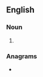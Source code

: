 {{also|Yielding}}
==English==

===Noun===
{{head|en|noun form}}

# {{plural of|en|yielding}}

===Anagrams===
* {{anagrams|en|a=degiilnsy|yield sign}}